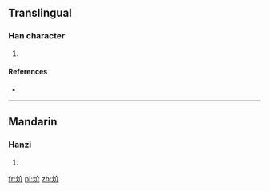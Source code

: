 ==Translingual==

===Han character===
{{Han char|rn=86|rad=火|as=04|sn=8|four=|canj=火人中中 (FOLL)}}

# {{defn|Han|sort=火04}}

====References====
* {{Han ref|kx=0667.110|dkj=18908|dj=1076.190|hdz=32192.090|uh=708C|ud=28812}}

----

==Mandarin==

===Hanzi===
{{cmn-hanzi|pin=[[kài]] ([[kai4]])|wg=k'ai<sup>4</sup>}}

# {{defn|Mandarin|sort=火04}}

[[fr:炌]]
[[pl:炌]]
[[zh:炌]]